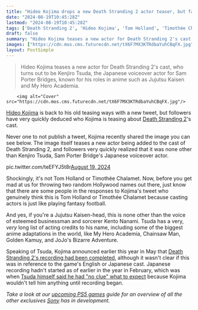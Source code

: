 ```yaml
---
title: "Hideo Kojima drops a new Death Stranding 2 actor teaser, but fans quickly deduce that it's one of his long-time collaborators"
date: "2024-08-19T10:45:28Z"
lastmod: "2024-08-19T10:45:28Z"
tags: ['Death Stranding 2', 'Hideo Kojima', 'Tom Holland', 'Timothée Chalamet', 'Kento Nanami', 'Jujutsu Kaisen', 'My Hero Academia', 'Chainsaw Man', 'Golden Kamuy', "JoJo's Bizarre Adventure", 'PS5', 'Sony']
draft: false
summary: "Hideo Kojima teases a new actor for Death Stranding 2's cast, who turns out to be Kenjiro Tsuda, the Japanese voiceover actor for Sam Porter Bridges, known for his roles in anime such as Jujutsu Kaisen and My Hero Academia."
images: ["https://cdn.mos.cms.futurecdn.net/tX6F7MX3KTRdbaYuhCBqFX.jpg"]
layout: PostSimple
---
```

> Hideo Kojima teases a new actor for Death Stranding 2's cast, who turns out to be Kenjiro Tsuda, the Japanese voiceover actor for Sam Porter Bridges, known for his roles in anime such as Jujutsu Kaisen and My Hero Academia.


        <img alt="Cover" src="https://cdn.mos.cms.futurecdn.net/tX6F7MX3KTRdbaYuhCBqFX.jpg"/>
        
[Hideo Kojima](https://www.gamesradar.com/tag/hideo-kojima/) is back to his old teasing ways with a new tweet, but followers have very quickly deduced who Kojima is teasing about [Death Stranding 2](https://www.gamesradar.com/death-stranding-2-guide/)'s cast.

Never one to not publish a tweet, Kojima recently shared the image you can see below. The image itself teases a new actor being added to the cast of Death Stranding 2, and followers very quickly realized that it was none other than Kenjiro Tsuda, Sam Porter Bridge's Japanese voiceover actor.

pic.twitter.com/teEFYJ5t8r[August 19, 2024](https://twitter.com/HIDEO_KOJIMA_EN/status/1825443327455723644)

Shockingly, it's not Tom Holland or Timothée Chalamet. Now, before you get mad at us for throwing two random Hollywood names out there, just know that there are some people in the responses to Kojima's tweet who genuinely think this is Tom Holland or Timothée Chalamet because casting actors is just like playing fantasy football. 

And yes, if you're a Jujutsu Kaisen-head, this is none other than the voice of esteemed businessman and sorcerer Kento Nanami. Tsuda has a very, *very* long list of acting credits to his name, including some of the biggest anime adaptations in the world, like My Hero Academia, Chainsaw Man, Golden Kamuy, and JoJo's Bizarre Adventure. 

Speaking of Tsuda, Kojima announced earlier this year in May that [Death Stranding 2's recording had been completed](https://www.gamesradar.com/games/action/death-stranding-2s-filming-and-recording-is-complete-but-now-its-entering-an-adjustment-phase-thatll-last-for-over-a-year/), although it wasn't clear if this was in reference to the game's English or Japanese cast. Japanese recording hadn't started as of earlier in the year in February, which was when [Tsuda himself said he had "no clue" what to expect](https://www.gamesradar.com/death-stranding-2-actor-says-he-has-no-clue-what-to-expect-from-the-sequel-because-kojima-wont-tell-him-until-recording-starts/) because Kojima wouldn't tell him anything until recording began.

*Take a look at our *[<em>upcoming PS5 games</em>](https://www.gamesradar.com/upcoming-ps5-games/)* guide for an overview of all the other exclusives [Sony](https://www.gamesradar.com/tag/sony/) has in development.*
        